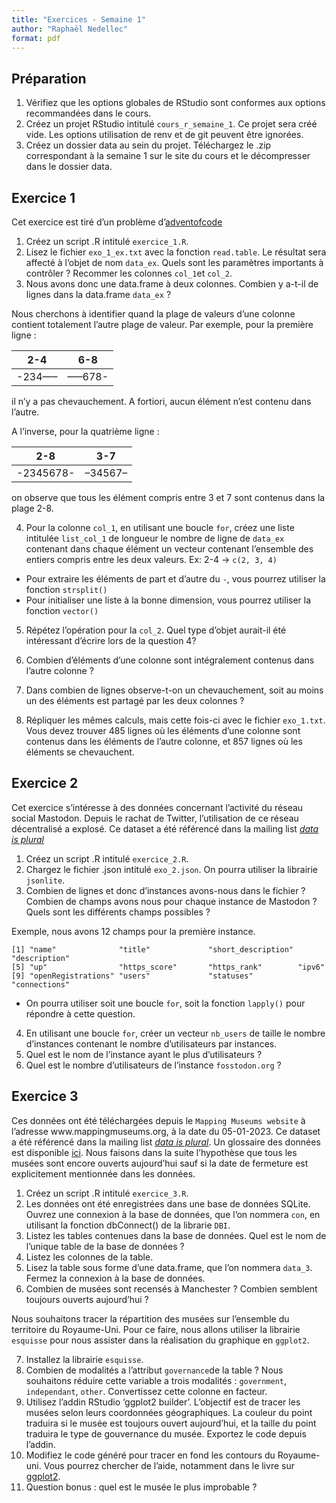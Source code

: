 ```yaml
---
title: "Exercices - Semaine 1"
author: "Raphaël Nedellec"
format: pdf
---
```


## Préparation

1. Vérifiez que les options globales de RStudio sont conformes aux options recommandées dans le cours.
2. Créez un projet RStudio intitulé `cours_r_semaine_1`. Ce projet sera créé vide. Les options utilisation de renv et de git peuvent être ignorées.
3. Créez un dossier data au sein du projet. Téléchargez le .zip correspondant à la semaine 1 sur le site du cours et le décompresser dans le dossier data.

## Exercice 1


Cet exercice est tiré d'un problème d'[adventofcode](https://adventofcode.com/)

1. Créez un script .R intitulé `exercice_1.R`.
2. Lisez le fichier `exo_1_ex.txt` avec la fonction `read.table`. Le résultat sera affecté à l'objet de nom `data_ex`. Quels sont les paramètres importants à contrôler ? Recommer les colonnes `col_1`et `col_2`.
3. Nous avons donc une data.frame à deux colonnes. Combien y a-t-il de lignes dans la data.frame `data_ex` ?


Nous cherchons à identifier quand la plage de valeurs d'une colonne contient totalement l'autre plage de valeur. Par exemple, pour la première ligne :

| 2-4       | 6-8       |
|-----------|-----------|
| -234----- | -----678- |

il n'y a pas chevauchement. A fortiori, aucun élément n'est contenu dans l'autre.

A l'inverse, pour la quatrième ligne : 

| 2-8       | 3-7       |
|-----------|-----------|
| -2345678- | --34567-- |

on observe que tous les élément compris entre 3 et 7 sont contenus dans la plage 2-8.

4. Pour la colonne `col_1`, en utilisant une boucle `for`, créez une liste intitulée `list_col_1` de longueur le nombre de ligne de `data_ex` contenant dans chaque élément un vecteur contenant l'ensemble des entiers compris entre les deux valeurs. Ex: 2-4 -> `c(2, 3, 4)` 
  - Pour extraire les éléments de part et d'autre du `-`, vous pourrez utiliser la fonction `strsplit()`
  - Pour initialiser une liste à la bonne dimension, vous pourrez utiliser la fonction `vector()`

5. Répétez l'opération pour la `col_2`. Quel type d'objet aurait-il été intéressant d'écrire lors de la question 4?

6. Combien d'éléments d'une colonne sont intégralement contenus dans l'autre colonne ?

7. Dans combien de lignes observe-t-on un chevauchement, soit au moins un des éléments est partagé par les deux colonnes ?

8. Répliquer les mêmes calculs, mais cette fois-ci avec le fichier `exo_1.txt`. Vous devez trouver 485 lignes où les éléments d'une colonne sont contenus dans les éléments de l'autre colonne, et 857 lignes où les éléments se chevauchent.


## Exercice 2

Cet exercice s'intéresse à des données concernant l'activité du réseau social Mastodon. Depuis le rachat de Twitter, l'utilisation de ce réseau décentralisé a explosé. Ce dataset a été référencé dans la mailing list [*data is plural*](https://www.data-is-plural.com/)

1. Créez un script .R intitulé `exercice_2.R`.
2. Chargez le fichier .json intitulé `exo_2.json`. On pourra utiliser la librairie `jsonlite`.
3. Combien de lignes et donc d'instances avons-nous dans le fichier ? Combien de champs avons nous pour chaque instance de Mastodon ? Quels sont les différents champs possibles ?

Exemple, nous avons 12 champs pour la première instance.
```{}
[1] "name"              "title"             "short_description" "description"      
[5] "up"                "https_score"       "https_rank"        "ipv6"             
[9] "openRegistrations" "users"             "statuses"          "connections" 
```

  - On pourra utiliser soit une boucle `for`, soit la fonction `lapply()` pour répondre à cette question.

4. En utilisant une boucle `for`, créer un vecteur `nb_users` de taille le nombre d'instances contenant le nombre d'utilisateurs par instances.
5. Quel est le nom de l'instance ayant le plus d'utilisateurs ?
6. Quel est le nombre d'utilisateurs de l'instance `fosstodon.org` ?


## Exercice 3

Ces données ont été téléchargées depuis le `Mapping Museums website` à l'adresse www.mappingmuseums.org, à la date du 05-01-2023. Ce dataset a été référencé dans la mailing list [*data is plural*](https://www.data-is-plural.com/). Un glossaire des données est disponible [ici](https://museweb.dcs.bbk.ac.uk/glossary). Nous faisons dans la suite l'hypothèse que tous les musées sont encore ouverts aujourd'hui sauf si la date de fermeture est explicitement mentionnée dans les données.

1. Créez un script .R intitulé `exercice_3.R`.
2. Les données ont été enregistrées dans une base de données SQLite. Ouvrez une connexion à la base de données, que l'on nommera `con`, en utilisant la fonction dbConnect() de la librarie `DBI`.
3. Listez les tables contenues dans la base de données. Quel est le nom de l'unique table de la base de données ?
4. Listez les colonnes de la table.
5. Lisez la table sous forme d'une data.frame, que l'on nommera `data_3`. Fermez la connexion à la base de données.
6. Combien de musées sont recensés à Manchester ? Combien semblent toujours ouverts aujourd'hui ? 

Nous souhaitons tracer la répartition des musées sur l'ensemble du territoire du Royaume-Uni. Pour ce faire, nous allons utiliser la librairie `esquisse` pour nous assister dans la réalisation du graphique en `ggplot2`.

7. Installez la librairie `esquisse`.
8. Combien de modalités a l'attribut `governance`de la table ? Nous souhaitons réduire cette variable a trois modalités : `government`, `independant`, `other`. Convertissez cette colonne en facteur.
9. Utilisez l'addin RStudio 'ggplot2 builder'. L'objectif est de tracer les musées selon leurs coordonnées géographiques. La couleur du point traduira si le musée est toujours ouvert aujourd'hui, et la taille du point traduira le type de gouvernance du musée. Exportez le code depuis l'addin.
9. Modifiez le code généré pour tracer en fond les contours du Royaume-uni. Vous pourrez chercher de l'aide, notamment dans le livre sur [ggplot2](https://ggplot2-book.org/maps.html).
10. Question bonus : quel est le musée le plus improbable ?